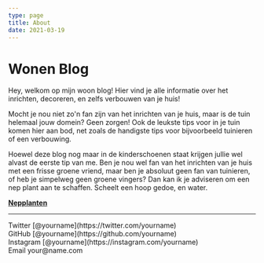 ```yaml
---
type: page
title: About
date: 2021-03-19
---
```


# Wonen Blog

Hey, welkom op mijn woon blog! Hier vind je alle informatie over het inrichten, decoreren, en zelfs verbouwen van je huis!


Mocht je nou niet zo'n fan zijn van het inrichten van je huis, maar is de tuin helemaal jouw domein? Geen zorgen! Ook de leukste tips voor in je tuin komen hier aan bod, net zoals de handigste tips voor bijvoorbeeld tuinieren of een verbouwing.

Hoewel deze blog nog maar in de kinderschoenen staat krijgen jullie wel alvast de eerste tip van me.
Ben je nou wel fan van het inrichten van je huis met een frisse groene vriend, maar ben je absoluut geen fan van tuinieren, of heb je simpelweg geen groene vingers?
Dan kan ik je adviseren om een nep plant aan te schaffen. Scheelt een hoop gedoe, en water. 

[**Nepplanten**](https://www.everplant.nl/nep-planten/) 

---

<div>
  Twitter [@yourname](https://twitter.com/yourname)
  <br />
  GitHub [@yourname](https://github.com/yourname)
  <br />
  Instagram [@yourname](https://instagram.com/yourname)
  <br />
  Email your@name.com
</div>
